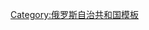 {{Navbox
|name=馬里埃爾共和國行政區劃
|title={{tsl|en|Administrative divisions of the Mari El Republic|馬里埃爾共和國行政區劃}}
|state={{{state|autocollapse}}}
|listclass=hlist
|above=[[首都]]：[[约什卡尔奥拉]]
|imageleft=[[File:Coat of Arms of Mari El.svg|40px|Coat of arms of Mari El]]
|image=[[File:Flag of Mari El.svg|40px|Flag of Mari El]]
|group1=城鎮
|list1=
*[[科茲莫傑米揚斯克]]
*[[沃尔日斯克]]
*[[约什卡尔奥拉]]
*[[兹韦尼戈沃]]
|group2=行政區
|list2=
*[[戈爾諾馬里區]]
*[[基列馬雷區]]
*[[庫熱涅爾區]]
*[[馬里圖列克區]]
*[[梅德韋傑沃區]]
*[[莫爾基區]]
*[[新托里亞爾區]]
*[[奧爾尚卡區]]
*[[帕拉尼加區]]
*[[謝爾努爾區]]
*[[蘇維埃茨基區 (馬里埃爾共和國)|蘇維埃茨基區]]
*[[伏爾加斯克區]]
*[[尤里諾區]]
*[[茲韋尼戈沃區]]
|group3=市級鎮
|list3=
*[[基列马雷]]
*[[克拉斯诺戈尔斯基 (马里埃尔共和国)|克拉斯诺戈尔斯基]]
*[[红十月镇 (马里埃尔共和国)|红十月镇]]
*[[库热涅尔 (马里埃尔共和国)|库热涅尔]]
*[[马里图列克]]
*[[梅德韦杰沃 (马里埃尔共和国)|梅德韦杰沃]]
*[[莫尔基]]
*[[新托尔亚尔]]
*[[奥尔尚卡 (马里埃尔共和国)|奥尔尚卡]]
*[[帕拉尼加]]
*[[普里沃尔日斯基 (马里埃尔共和国)|普里沃尔日斯基]]
*[[谢尔努尔]]
*[[苏维埃茨基 (马里埃尔共和国)|苏维埃茨基]]
*[[苏斯隆格尔]]
*[[尤里诺 (马里埃尔共和国)|尤里诺]]
}}<noinclude>
{{collapsible option}}
[[Category:俄罗斯自治共和国模板]]</noinclude>